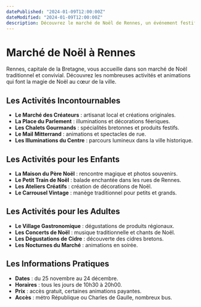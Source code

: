 ```yaml
---
datePublished: "2024-01-09T12:00:00Z"
dateModified: "2024-01-09T12:00:00Z"
description: Découvrez le marché de Noël de Rennes, un événement festif et chaleureux au cœur de la Bretagne.
---
```


# Marché de Noël à Rennes

Rennes, capitale de la Bretagne, vous accueille dans son marché de Noël traditionnel et convivial. Découvrez les nombreuses activités et animations qui font la magie de Noël au cœur de la ville.

## Les Activités Incontournables

- **Le Marché des Créateurs** : artisanat local et créations originales.
- **La Place du Parlement** : illuminations et décorations féeriques.
- **Les Chalets Gourmands** : spécialités bretonnes et produits festifs.
- **Le Mail Mitterrand** : animations et spectacles de rue.
- **Les Illuminations du Centre** : parcours lumineux dans la ville historique.

## Les Activités pour les Enfants

- **La Maison du Père Noël** : rencontre magique et photos souvenirs.
- **Le Petit Train de Noël** : balade enchantée dans les rues de Rennes.
- **Les Ateliers Créatifs** : création de décorations de Noël.
- **Le Carrousel Vintage** : manège traditionnel pour petits et grands.

<PromotionSection />

## Les Activités pour les Adultes

- **Le Village Gastronomique** : dégustations de produits régionaux.
- **Les Concerts de Noël** : musique traditionnelle et chants de Noël.
- **Les Dégustations de Cidre** : découverte des cidres bretons.
- **Les Nocturnes du Marché** : animations en soirée.

## Les Informations Pratiques

- **Dates** : du 25 novembre au 24 décembre.
- **Horaires** : tous les jours de 10h30 à 20h00.
- **Prix** : accès gratuit, certaines animations payantes.
- **Accès** : métro République ou Charles de Gaulle, nombreux bus.
